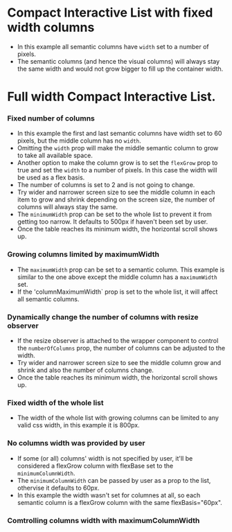 
# Compact Interactive List with fixed width columns

* In this example all semantic columns have `width` set to a number of pixels. 
* The semantic columns (and hence the visual columns) will always stay the same width and would not grow bigger to fill up the container width.

<FixedWidthColumns />

# Full width Compact Interactive List.

### Fixed number of columns

*  In this example the first and last semantic columns have width set to 60 pixels, but the middle column has no `width`. 
*  Omitting the `width` prop will make the middle semantic column to grow to take all available space.
*  Another option to make the column grow is to set the `flexGrow` prop to true and set the `width` to a number of pixels. In this case the width will be used as a flex basis.
*  The number of columns is set to 2 and is not going to change.
*  Try wider and narrower screen size to see the middle column in each item to grow and shrink depending on the screen size, the number of columns will always stay the same.
*  The `minimumWidth` prop can be set to the whole list to prevent it from getting too narrow. It defaults to 500px if haven't been set by user. 
*  Once the table reaches its minimum width, the horizontal scroll shows up.  

<GrowingColumnsFixedColumnNumber />

### Growing columns limited by maximumWidth

*  The `maximumWidth` prop can be set to a semantic column. This example is similar to the one above except the middle column has a `maximumWidth` set.
*  If the 'columnMaximumWidth` prop is set to the whole list, it will affect all semantic columns.

<GrowingColumnsFixedColumnNumber2 />

### Dynamically change the number of columns with resize observer

* If the resize observer is attached to the wrapper component to control the `numberOfColumns` prop, the number of columns can be adjusted to the width.
* Try wider and narrower screen size to see the middle column grow and shrink and also the number of columns change.
* Once the table reaches its minimum width, the horizontal scroll shows up.

<GrowingColumnsWithBreakpoints />

### Fixed width of the whole list

* The width of the whole list with growing columns can be limited to any valid css width, in this example it is 800px.

<GrowingColumnsFixedWidth />

### No columns width was provided by user

* If some (or all) columns' width is not specified by user, it'll be considered a flexGrow column with flexBase set to the `minimumColumnWidth`.
* The `minimumColumnWidth` can be passed by user as a prop to the list, othervise it defaults to 60px.
* In this example the width wasn't set for columnes at all, so each semantic column is a flexGrow column with the same flexBasis="60px".

<GrowingColumnsUnknownWidth />

### Comtrolling columns width with maximumColumnWidth

<GrowingColumnsUnknownWidthMaxWidth />

